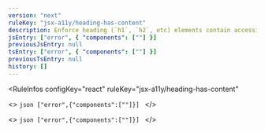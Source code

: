 ```yaml
---
version: "next"
ruleKey: "jsx-a11y/heading-has-content"
description: Enforce heading (`h1`, `h2`, etc) elements contain accessible content
jsEntry: ["error", { "components": [""] }]
previousJsEntry: null
tsEntry: ["error", { "components": [""] }]
previousTsEntry: null
history: []
---
```


<RuleInfos 
  configKey="react" 
  ruleKey="jsx-a11y/heading-has-content" 
>
  <>
    ```json
    ["error",{"components":[""]}]
    ```
  </>

  <>
    ```json
    ["error",{"components":[""]}]
    ```
  </>
</RuleInfos>
